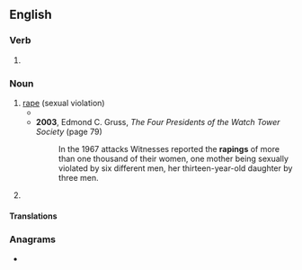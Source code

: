 ==English==

===Verb===
{{head|en|verb form}}

# {{present participle of|en|rape|nocat=1}}

===Noun===
{{en-noun|~}}

# [[rape]] (sexual violation)
#* {{quote-book|en|year=1997|author=Kelly Dawn Askin|title=War Crimes Against Women|passage=Even girls of tender years and old women were raped in large numbers throughout the city, and many cases of abnormal and sadistic behavior in connection with these '''rapings''' occurred.}}
#* '''2003''', Edmond C. Gruss, ''The Four Presidents of the Watch Tower Society'' (page 79)
#*: In the 1967 attacks Witnesses reported the '''rapings''' of more than one thousand of their women, one mother being sexually violated by six different men, her thirteen-year-old daughter by three men.
# {{misspelling of|en|[[rapping]]}}

==== Translations ====
{{trans-see|rape}}

===Anagrams===
* {{anagrams|en|a=aginpr|paring|pringá}}